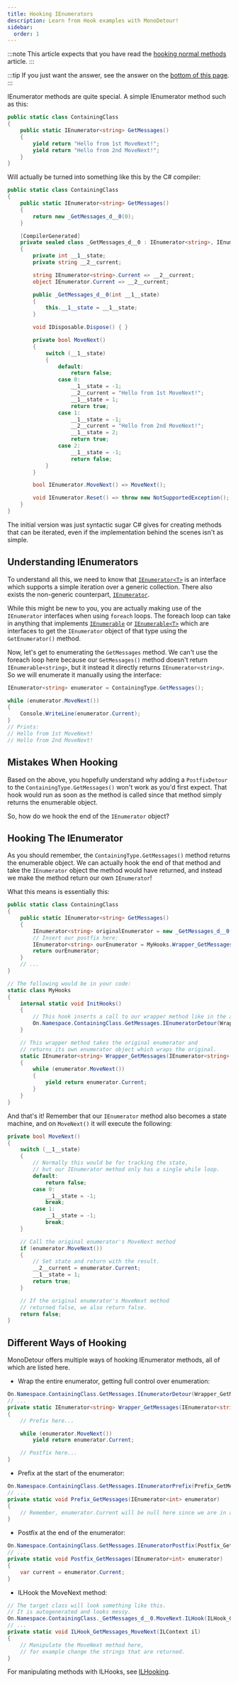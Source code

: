 ```yaml
---
title: Hooking IEnumerators
description: Learn from Hook examples with MonoDetour!
sidebar:
  order: 1
---
```


:::note
This article expects that you have read the [hooking normal methods](/hooking/hooking-normal-methods) article.
:::

:::tip
If you just want the answer, see the answer on the [bottom of this page](#different-ways-of-hooking).
:::

IEnumerator methods are quite special. A simple IEnumerator method such as this:

```cs
public static class ContainingClass
{
    public static IEnumerator<string> GetMessages()
    {
        yield return "Hello from 1st MoveNext!";
        yield return "Hello from 2nd MoveNext!";
    }
}
```

Will actually be turned into something like this by the C# compiler:

```cs
public static class ContainingClass
{
    public static IEnumerator<string> GetMessages()
    {
        return new _GetMessages_d__0(0);
    }

    [CompilerGenerated]
    private sealed class _GetMessages_d__0 : IEnumerator<string>, IEnumerator, IDisposable
    {
        private int __1__state;
        private string __2__current;

        string IEnumerator<string>.Current => __2__current;
        object IEnumerator.Current => __2__current;

        public _GetMessages_d__0(int __1__state)
        {
            this.__1__state = __1__state;
        }

        void IDisposable.Dispose() { }

        private bool MoveNext()
        {
            switch (__1__state)
            {
                default:
                    return false;
                case 0:
                    __1__state = -1;
                    __2__current = "Hello from 1st MoveNext!";
                    __1__state = 1;
                    return true;
                case 1:
                    __1__state = -1;
                    __2__current = "Hello from 2nd MoveNext!";
                    __1__state = 2;
                    return true;
                case 2:
                    __1__state = -1;
                    return false;
            }
        }

        bool IEnumerator.MoveNext() => MoveNext();

        void IEnumerator.Reset() => throw new NotSupportedException();
    }
}
```

The initial version was just syntactic sugar C# gives for creating methods that can be iterated,
even if the implementation behind the scenes isn't as simple.

## Understanding IEnumerators

To understand all this, we need to know that
[`IEnumerator<T>`](https://learn.microsoft.com/en-us/dotnet/api/system.collections.generic.ienumerator-1)
is an interface which supports a simple iteration over a generic collection. There also exists the
non-generic counterpart,
[`IEnumerator`](https://learn.microsoft.com/en-us/dotnet/api/system.collections.ienumerator).

While this might be new to you, you are actually making use of the `IEnumerator` interfaces
when using `foreach` loops. The foreach loop can take in anything that implements
[`IEnumerable`](https://learn.microsoft.com/en-us/dotnet/api/system.collections.ienumerable) or
[`IEnumerable<T>`](https://learn.microsoft.com/en-us/dotnet/api/system.collections.generic.ienumerable-1)
which are interfaces to get the `IEnumerator` object of that type using the `GetEnumerator()` method.

Now, let's get to enumerating the `GetMessages` method. We can't use the foreach loop here
because our `GetMessages()` method doesn't return `IEnumerable<string>`, but it instead it
directly returns `IEnumerator<string>`. So we will enumerate it manually using the interface:

```cs
IEnumerator<string> enumerator = ContainingType.GetMessages();

while (enumerator.MoveNext())
{
    Console.WriteLine(enumerator.Current);
}
// Prints:
// Hello from 1st MoveNext!
// Hello from 2nd MoveNext!
```

## Mistakes When Hooking

Based on the above, you hopefully understand why adding a `PostfixDetour` to the
`ContainingType.GetMessages()` won't work as you'd first expect. That hook would run
as soon as the method is called since that method simply
returns the enumerable object.

So, how do we hook the end of the `IEnumerator` object?

## Hooking The IEnumerator

As you should remember, the `ContainingType.GetMessages()` method returns the
enumerable object. We can actually hook the end of that method and take the
`IEnumerator` object the method would have returned, and instead we make the
method return our own `IEnumerator`!

What this means is essentially this:

```cs
public static class ContainingClass
{
    public static IEnumerator<string> GetMessages()
    {
        IEnumerator<string> originalEnumerator = new _GetMessages_d__0(0);
        // Insert our postfix here:
        IEnumerator<string> ourEnumerator = MyHooks.Wrapper_GetMessages(originalEnumerator);
        return ourEnumerator;
    }
    // ...
}
```
```cs
// The following would be in your code:
static class MyHooks
{
    internal static void InitHooks()
    {
        // This hook inserts a call to our wrapper method like in the above demonstration.
        On.Namespace.ContainingClass.GetMessages.IEnumeratorDetour(Wrapper_GetMessages);
    }

    // This wrapper method takes the original enumerator and
    // returns its own enumerator object which wraps the original.
    static IEnumerator<string> Wrapper_GetMessages(IEnumerator<string> enumerator)
    {
        while (enumerator.MoveNext())
        {
            yield return enumerator.Current;
        }
    }
}
```

And that's it! Remember that our `IEnumerator` method also becomes a state machine,
and on `MoveNext()` it will execute the following:
```cs
private bool MoveNext()
{
    switch (__1__state)
    {
        // Normally this would be for tracking the state,
        // but our IEnumerator method only has a single while loop.
        default:
            return false;
        case 0:
            __1__state = -1;
            break;
        case 1:
            __1__state = -1;
            break;
    }

    // Call the original enumerator's MoveNext method
    if (enumerator.MoveNext())
    {
        // Set state and return with the result.
        __2__current = enumerator.Current;
        __1__state = 1;
        return true;
    }

    // If the original enumerator's MoveNext method
    // returned false, we also return false.
    return false;
}
```

## Different Ways of Hooking

MonoDetour offers multiple ways of hooking IEnumerator methods, all of which are listed here.

- Wrap the entire enumerator, getting full control over enumeration:

```cs
On.Namespace.ContainingClass.GetMessages.IEnumeratorDetour(Wrapper_GetMessages);
// ...
private static IEnumerator<string> Wrapper_GetMessages(IEnumerator<string> enumerator)
{
    // Prefix here...

    while (enumerator.MoveNext())
        yield return enumerator.Current;

    // Postfix here...
}
```

- Prefix at the start of the enumerator:

```cs
On.Namespace.ContainingClass.GetMessages.IEnumeratorPrefix(Prefix_GetMessages);
// ...
private static void Prefix_GetMessages(IEnumerator<int> enumerator)
{
    // Remember, enumerator.Current will be null here since we are in a prefix!
}
```

- Postfix at the end of the enumerator:

```cs
On.Namespace.ContainingClass.GetMessages.IEnumeratorPostfix(Postfix_GetMessages);
// ...
private static void Postfix_GetMessages(IEnumerator<int> enumerator)
{
    var current = enumerator.Current;
}
```

- ILHook the MoveNext method:

```cs
// The target class will look something like this.
// It is autogenerated and looks messy.
On.Namespace.ContainingClass._GetMessages_d__0.MoveNext.ILHook(ILHook_GetMessages_MoveNext);
// ...
private static void ILHook_GetMessages_MoveNext(ILContext il)
{
    // Manipulate the MoveNext method here,
    // for example change the strings that are returned.
}
```

For manipulating methods with ILHooks, see [ILHooking](/hooking/ilhooking).